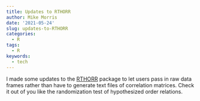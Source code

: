 ```yaml
---
title: Updates to RTHORR
author: Mike Morris
date: '2021-05-24'
slug: updates-to-RTHORR
categories: 
  - R
tags: 
  - R
keywords:
  - tech
---
```


I made some updates to the [RTHORR](https://michael-morris.us/2020/09/rthorr-package.en-us/) package to let users pass in raw data frames rather than have to generate text files of correlation matrices. Check it out of you like the randomization test of hypothesized order relations.

